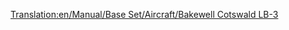 [[Translation:en/Manual/Base Set/Aircraft/Bakewell Cotswald LB-3]]

{{de/Manual/Base Set/Aircraft/Flugzeug|Name=Bakewell Cotswald LB-3
|Image=[[File:en/Manual/Base Set/Aircraft/DouglasDC-3Dakota.png|Bakewell Cotswald]]
|Kosten=30,761 (61.522)
|Geschwindigkeit=473 kph (296 MPH)
|Jährlich=2,756 (5.512)
|Erschienen=1934
|Lebensdauer=30
|Kapazität=30 Passagiere & 6 Säcke Post
|Beschreibung=Der Bakewell Cotswald LB-3 ist ein kleines Flugzeug für kleine Flughäfen
|Entsprechend=[http://de.wikipedia.org/wiki/Douglas_DC-3 Douglas DC-3 Dakota]
}}